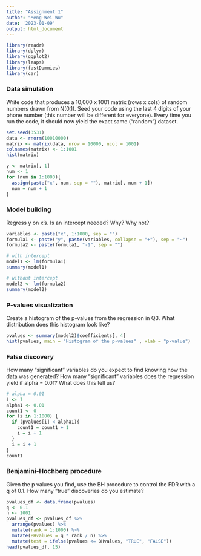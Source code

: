 ```yaml
---
title: "Assignment 1"
author: "Meng-Wei Wu"
date: '2023-01-09'
output: html_document
---
```


```r
library(readr)
library(dplyr)
library(ggplot2)
library(leaps)
library(fastDummies)
library(car)
```

### Data simulation
Write code that produces a 10,000 x 1001 matrix (rows x cols) of random numbers drawn from N(0,1). Seed your code using the last 4 digits of your phone number (this number will be different for everyone).  Every time you run the code, it should now yield the exact same (“random”) dataset.
```r
set.seed(3531)
data <- rnorm(10010000)
matrix <- matrix(data, nrow = 10000, ncol = 1001)
colnames(matrix) <- 1:1001
hist(matrix)
```

```r
y <- matrix[, 1]
num <- 1
for (num in 1:1000){
  assign(paste("x", num, sep = ""), matrix[, num + 1])
  num = num + 1
}
```

### Model building
Regress y on x’s. Is an intercept needed?  Why?  Why not?
```r
variables <- paste("x", 1:1000, sep = "")
formula1 <- paste("y", paste(variables, collapse = "+"), sep = "~")
formula2 <- paste(formula1, "-1", sep = "")

# with intercept
model1 <- lm(formula1)
summary(model1)

# without intercept
model2 <- lm(formula2)
summary(model2)
```

### P-values visualization
Create a histogram of the p-values from the regression in Q3. What distribution does this histogram look like?
```r
pvalues <- summary(model2)$coefficients[, 4]
hist(pvalues, main = "Histogram of the p-values" , xlab = "p-value")
```

### False discovery
How many “significant” variables do you expect to find knowing how the data was generated? How many “significant” variables does the regression yield if alpha = 0.01?  What does this tell us?
```r
# alpha = 0.01
i <- 1
alpha1 <- 0.01
count1 <- 0
for (i in 1:1000) {
  if (pvalues[i] < alpha1){
    count1 = count1 + 1
    i = i + 1
  }
  i = i + 1  
}
count1
```

### Benjamini-Hochberg procedure
Given the p values you find, use the BH procedure to control the FDR with a q of 0.1. How many “true” discoveries do you estimate?
```r
pvalues_df <- data.frame(pvalues)
q <- 0.1
n <- 1001
pvalues_df <- pvalues_df %>%
  arrange(pvalues) %>%
  mutate(rank = 1:1000) %>%
  mutate(BHvalues = q * rank / n) %>%
  mutate(test = ifelse(pvalues <= BHvalues, "TRUE", "FALSE"))
head(pvalues_df, 15)
```